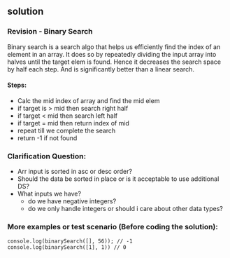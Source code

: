 ## solution

### Revision - Binary Search

Binary search is a search algo that helps us efficiently find the index of an element in an array. It does so by repeatedly dividing the input array into halves until the target elem is found. Hence it decreases the search space by half each step. And is significantly better than a linear search.

#### Steps:

- Calc the mid index of array and find the mid elem
- if target is > mid then search right half
- if target < mid then search left half
- if target = mid then return index of mid
- repeat till we complete the search
- return -1 if not found

### Clarification Question:

- Arr input is sorted in asc or desc order?
- Should the data be sorted in place or is it acceptable to use additional DS?
- What inputs we have?
  - do we have negative integers?
  - do we only handle integers or should i care about other data types?

### More examples or test scenario (Before coding the solution):

```
console.log(binarySearch([], 56)); // -1
console.log(binarySearch([1], 1)) // 0
```
